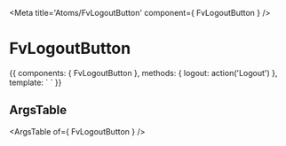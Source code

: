 
<Meta title='Atoms/FvLogoutButton' component={ FvLogoutButton } />

# FvLogoutButton

<Canvas>
<Story name='Common' height='150px'>{{  components: { FvLogoutButton },
  methods: {
    logout: action('Logout')
  },
  template: `<FvLogoutButton
    @logoutButton:clicked="logout"
  >
  </FvLogoutButton>`
}}</Story>
</Canvas>

## ArgsTable

<ArgsTable of={ FvLogoutButton } />
